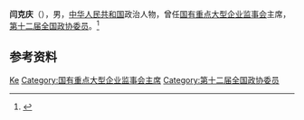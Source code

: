 '''闫克庆'''（{{bd|？|}}），男，[[中华人民共和国|中华人民共和国]]政治人物，曾任[[国有重点大型企业监事会|国有重点大型企业监事会]]主席，[[第十二届全国政协委员|第十二届全国政协委员]]。<ref>{{Cite web|title=中华人民共和国国务院任免人员 2014年第19号国务院公报|url=http://www.gov.cn/gongbao/content/2014/content_2711459.htm|accessdate=2021-02-11|work=中国政府网|archive-date=2018-01-12|archive-url=https://web.archive.org/web/20180112045034/http://www.gov.cn/gongbao/content/2014/content_2711459.htm|dead-url=no}}</ref>

== 参考资料 ==
{{reflist}}

{{Authority control}}
{{DEFAULTSORT:Yan闫}}
[[Category:闫姓|Ke]]
[[Category:国有重点大型企业监事会主席|Category:国有重点大型企业监事会主席]]
[[Category:第十二届全国政协委员|Category:第十二届全国政协委员]]

{{中国人物小作品}}
